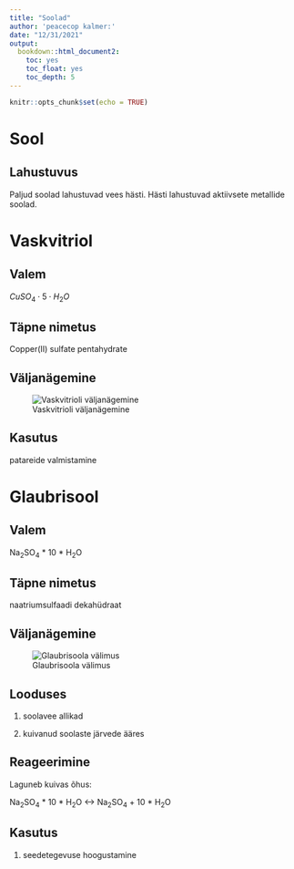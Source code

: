 ```yaml
---
title: "Soolad"
author: 'peacecop kalmer:'
date: "12/31/2021"
output:
  bookdown::html_document2:
    toc: yes
    toc_float: yes
    toc_depth: 5
---
```


```r
knitr::opts_chunk$set(echo = TRUE)
```

# Sool

## Lahustuvus

Paljud soolad lahustuvad vees hästi. Hästi lahustuvad aktiivsete metallide soolad.

# Vaskvitriol

## Valem

$CuSO_4 \cdot 5 \cdot H_{2}O$

## Täpne nimetus

Copper(II) sulfate pentahydrate

## Väljanägemine

![Vaskvitrioli väljanägemine](https://upload.wikimedia.org/wikipedia/commons/thumb/a/a6/Copper_sulphate_%2848723911792%29.jpg/800px-Copper_sulphate_%2848723911792%29.jpg)

## Kasutus

patareide valmistamine

# Glaubrisool

## Valem

Na~2~SO~4~ * 10 * H~2~O

## Täpne nimetus

naatriumsulfaadi dekahüdraat

## Väljanägemine

![Glaubrisoola välimus](Mangxiao.jpg)

## Looduses

1. soolavee allikad

2. kuivanud soolaste järvede ääres

## Reageerimine

Laguneb kuivas õhus:

Na~2~SO~4~ * 10 * H~2~O <-> Na~2~SO~4~ + 10 * H~2~O

## Kasutus

1. seedetegevuse hoogustamine